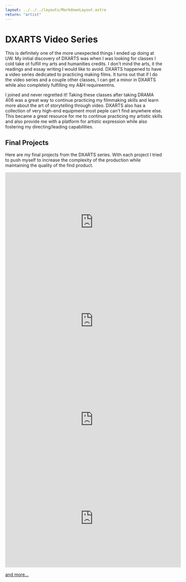 ```yaml
---
layout: ../../../layouts/MarkdownLayout.astro
return: "artist"
---
```

# DXARTS Video Series

This is definitely one of the more unexpected things I ended up doing at UW. My initial discovery of DXARTS was when I was looking for classes I cold take ot fulfill my arts and humanities credits. I don't mind the arts, it the readings and essay writing I would like to avoid. DXARTS happened to have a video series dedicated to practicing making films. It turns out that if I do the video series and a couple other classes, I can get a minor in DXARTS while also completely fulfilling my A&H requireemtns.

I joined and never regretted it! Taking these classes after taking DRAMA 406 was a great way to continue practicing my filmmaking skills and learn more about the art of storytelling through video. DXARTS also has a collection of very high-end equipment most peple can't find anywhere else. This became a great resource for me to continue practicing my artistic skills and also provide me with a platform for artistic expression while also fostering my directing/leading capabilities.


## Final Projects

Here are my final projects from the DXARTS series. With each project I tried to push myself to increase the complexity of the production while maintaining the quality of the find product.

<iframe width="560" height="315" src="https://www.youtube.com/embed/kL9gWX2mMPY?si=-MR_KwMx8QvPJmtD" title="YouTube video player" frameborder="0" allow="accelerometer; autoplay; clipboard-write; encrypted-media; gyroscope; picture-in-picture; web-share" referrerpolicy="strict-origin-when-cross-origin" allowfullscreen></iframe>

<br/>

<iframe width="560" height="315" src="https://www.youtube.com/embed/CXY0QZjXQp0?si=WvuP3IGOp_NdnRcI" title="YouTube video player" frameborder="0" allow="accelerometer; autoplay; clipboard-write; encrypted-media; gyroscope; picture-in-picture; web-share" referrerpolicy="strict-origin-when-cross-origin" allowfullscreen></iframe>

<br/>

<iframe width="560" height="315" src="https://www.youtube.com/embed/JtgjyfKIayE?si=0h5JcXeYpfRWi6I9" title="YouTube video player" frameborder="0" allow="accelerometer; autoplay; clipboard-write; encrypted-media; gyroscope; picture-in-picture; web-share" referrerpolicy="strict-origin-when-cross-origin" allowfullscreen></iframe>

<br/>

<iframe width="560" height="315" src="https://www.youtube.com/embed/nYvMUDYiH-A?si=zyoJbydwM4bLKzRg" title="YouTube video player" frameborder="0" allow="accelerometer; autoplay; clipboard-write; encrypted-media; gyroscope; picture-in-picture; web-share" referrerpolicy="strict-origin-when-cross-origin" allowfullscreen></iframe>

<br/>

<a href="https://www.youtube.com/@KennethJYang">and more...</a>